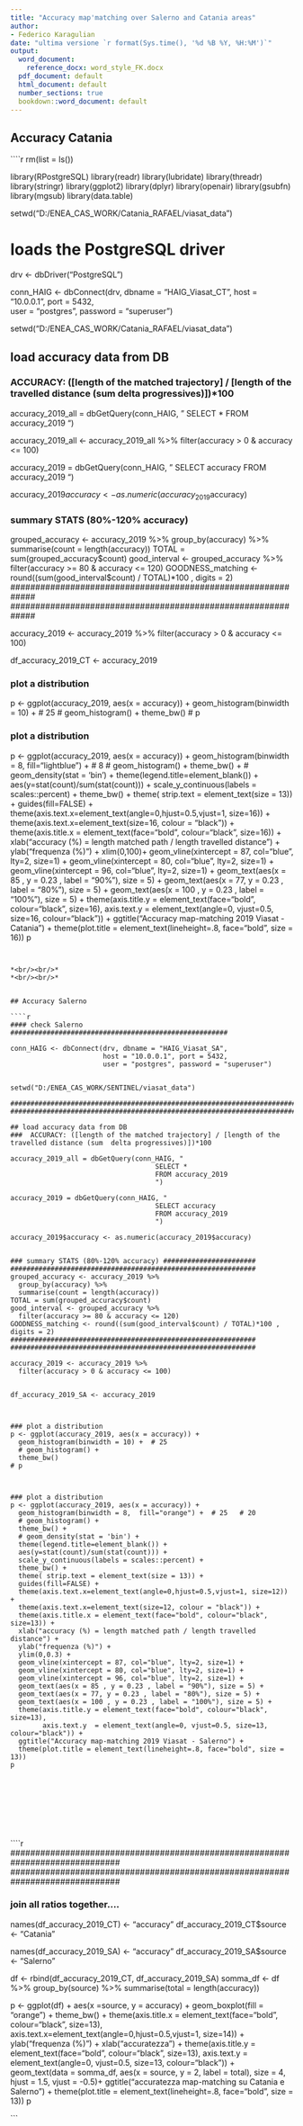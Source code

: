 ---
title: "Accuracy map'matching over Salerno and Catania areas"
author:
- Federico Karagulian
date: "ultima versione `r format(Sys.time(), '%d %B %Y, %H:%M')`"
output:
  word_document: 
    reference_docx: word_style_FK.docx
  pdf_document: default
  html_document: default
  number_sections: true
  bookdown::word_document: default
---


## Accuracy Catania

````{r, message = FALSE, echo = FALSE, warning = FALSE, fig.width=9,fig.height=5,  fig.cap = "**Figura 1.** Accuracy Catania"}


rm(list = ls())

library(RPostgreSQL)
library(readr)
library(lubridate)
library(threadr)
library(stringr)
library(ggplot2)
library(dplyr)
library(openair)
library(gsubfn)
library(mgsub)
library(data.table)


setwd("D:/ENEA_CAS_WORK/Catania_RAFAEL/viasat_data")

# loads the PostgreSQL driver
drv <- dbDriver("PostgreSQL")


conn_HAIG <- dbConnect(drv, dbname = "HAIG_Viasat_CT",
                       host = "10.0.0.1", port = 5432,       
                       user = "postgres", password = "superuser")


setwd("D:/ENEA_CAS_WORK/Catania_RAFAEL/viasat_data")


###############################################################################
###############################################################################

## load accuracy data from DB
###  ACCURACY: ([length of the matched trajectory] / [length of the travelled distance (sum  delta progressives)])*100

accuracy_2019_all = dbGetQuery(conn_HAIG, "
                                    SELECT *
                                    FROM accuracy_2019
                                    ")


accuracy_2019_all <- accuracy_2019_all %>%
  filter(accuracy > 0 & accuracy <= 100)


accuracy_2019 = dbGetQuery(conn_HAIG, "
                                    SELECT accuracy
                                    FROM accuracy_2019
                                    ")

accuracy_2019$accuracy <- as.numeric(accuracy_2019$accuracy)


### summary STATS (80%-120% accuracy) #######################
#############################################################
grouped_accuracy <- accuracy_2019 %>%
  group_by(accuracy) %>%
  summarise(count = length(accuracy))
TOTAL = sum(grouped_accuracy$count)
good_interval <- grouped_accuracy %>%
  filter(accuracy >= 80 & accuracy <= 120)
GOODNESS_matching <- round((sum(good_interval$count) / TOTAL)*100 , digits = 2)
#############################################################
#############################################################


accuracy_2019 <- accuracy_2019 %>%
  filter(accuracy > 0 & accuracy <= 100)

df_accuracy_2019_CT <- accuracy_2019



### plot a distribution
p <- ggplot(accuracy_2019, aes(x = accuracy)) +
  geom_histogram(binwidth = 10) +  # 25
  # geom_histogram() +
  theme_bw() 
# p



### plot a distribution
p <- ggplot(accuracy_2019, aes(x = accuracy)) +
  geom_histogram(binwidth = 8, fill="lightblue") +  # 8
  # geom_histogram() +
  theme_bw() +
  # geom_density(stat = 'bin') +
  theme(legend.title=element_blank()) + 
  aes(y=stat(count)/sum(stat(count))) + 
  scale_y_continuous(labels = scales::percent) +
  theme_bw() +
  theme( strip.text = element_text(size = 13)) +
  guides(fill=FALSE) +
  theme(axis.text.x=element_text(angle=0,hjust=0.5,vjust=1, size=16)) +
  theme(axis.text.x=element_text(size=16, colour = "black")) +
  theme(axis.title.x = element_text(face="bold", colour="black", size=16)) +
  xlab("accuracy (%) = length matched path / length travelled distance") +
  ylab("frequenza (%)") +
  xlim(0,100)+
  geom_vline(xintercept = 87, col="blue", lty=2, size=1) +
  geom_vline(xintercept = 80, col="blue", lty=2, size=1) +
  geom_vline(xintercept = 96, col="blue", lty=2, size=1) +
  geom_text(aes(x = 85 , y = 0.23 , label = "90%"), size = 5) +
  geom_text(aes(x = 77, y = 0.23 , label = "80%"), size = 5) +
  geom_text(aes(x = 100 , y = 0.23 , label = "100%"), size = 5) +
  theme(axis.title.y = element_text(face="bold", colour="black", size=16),
        axis.text.y  = element_text(angle=0, vjust=0.5, size=16, colour="black")) +
  ggtitle("Accuracy map-matching 2019 Viasat - Catania") +
  theme(plot.title = element_text(lineheight=.8, face="bold", size = 16))
p


```


*<br/><br/>*
*<br/><br/>*


## Accuracy Salerno

````{r, message = FALSE, echo = FALSE, warning = FALSE, fig.width=9,fig.height=5,  fig.cap = "**Figura 2.** Accuracy Salerno"}


#### check Salerno ######################################################

conn_HAIG <- dbConnect(drv, dbname = "HAIG_Viasat_SA",
                       host = "10.0.0.1", port = 5432,       
                       user = "postgres", password = "superuser")


setwd("D:/ENEA_CAS_WORK/SENTINEL/viasat_data")

###############################################################################
###############################################################################

## load accuracy data from DB
###  ACCURACY: ([length of the matched trajectory] / [length of the travelled distance (sum  delta progressives)])*100

accuracy_2019_all = dbGetQuery(conn_HAIG, "
                                    SELECT *
                                    FROM accuracy_2019
                                    ")

accuracy_2019 = dbGetQuery(conn_HAIG, "
                                    SELECT accuracy
                                    FROM accuracy_2019
                                    ")

accuracy_2019$accuracy <- as.numeric(accuracy_2019$accuracy)


### summary STATS (80%-120% accuracy) #######################
#############################################################
grouped_accuracy <- accuracy_2019 %>%
  group_by(accuracy) %>%
  summarise(count = length(accuracy))
TOTAL = sum(grouped_accuracy$count)
good_interval <- grouped_accuracy %>%
  filter(accuracy >= 80 & accuracy <= 120)
GOODNESS_matching <- round((sum(good_interval$count) / TOTAL)*100 , digits = 2)
#############################################################
#############################################################

accuracy_2019 <- accuracy_2019 %>%
  filter(accuracy > 0 & accuracy <= 100)


df_accuracy_2019_SA <- accuracy_2019



### plot a distribution
p <- ggplot(accuracy_2019, aes(x = accuracy)) +
  geom_histogram(binwidth = 10) +  # 25
  # geom_histogram() +
  theme_bw() 
# p



### plot a distribution
p <- ggplot(accuracy_2019, aes(x = accuracy)) +
  geom_histogram(binwidth = 8,  fill="orange") +  # 25   # 20
  # geom_histogram() +
  theme_bw() +
  # geom_density(stat = 'bin') +
  theme(legend.title=element_blank()) + 
  aes(y=stat(count)/sum(stat(count))) + 
  scale_y_continuous(labels = scales::percent) +
  theme_bw() +
  theme( strip.text = element_text(size = 13)) +
  guides(fill=FALSE) +
  theme(axis.text.x=element_text(angle=0,hjust=0.5,vjust=1, size=12)) +
  theme(axis.text.x=element_text(size=12, colour = "black")) +
  theme(axis.title.x = element_text(face="bold", colour="black", size=13)) +
  xlab("accuracy (%) = length matched path / length travelled distance") +
  ylab("frequenza (%)") +
  ylim(0,0.3) +
  geom_vline(xintercept = 87, col="blue", lty=2, size=1) +
  geom_vline(xintercept = 80, col="blue", lty=2, size=1) +
  geom_vline(xintercept = 96, col="blue", lty=2, size=1) +
  geom_text(aes(x = 85 , y = 0.23 , label = "90%"), size = 5) +
  geom_text(aes(x = 77, y = 0.23 , label = "80%"), size = 5) +
  geom_text(aes(x = 100 , y = 0.23 , label = "100%"), size = 5) +
  theme(axis.title.y = element_text(face="bold", colour="black", size=13),
        axis.text.y  = element_text(angle=0, vjust=0.5, size=13, colour="black")) +
  ggtitle("Accuracy map-matching 2019 Viasat - Salerno") +
  theme(plot.title = element_text(lineheight=.8, face="bold", size = 13))
p



```



*<br/><br/>*
*<br/><br/>*



````{r, message = FALSE, echo = FALSE, warning = FALSE, fig.width=9,fig.height=5,  fig.cap = "**Figura 3.** Accuracy Catania and Salerno"}


##############################################################################
##############################################################################

### join all ratios together....

names(df_accuracy_2019_CT) <- "accuracy"
df_accuracy_2019_CT$source <- "Catania"


names(df_accuracy_2019_SA) <- "accuracy"
df_accuracy_2019_SA$source <- "Salerno"


df <- rbind(df_accuracy_2019_CT, 
            df_accuracy_2019_SA)
somma_df <- df %>%
  group_by(source) %>%
  summarise(total = length(accuracy))

  
  
  p <- ggplot(df) + 
  aes(x =source, y = accuracy) +
  geom_boxplot(fill = "orange") + 
  theme_bw() +
  theme(axis.title.x = element_text(face="bold", colour="black", size=13),     
        axis.text.x=element_text(angle=0,hjust=0.5,vjust=1, size=14)) +
  ylab("frequenza (%)") +
  xlab("accuratezza") +
  theme(axis.title.y = element_text(face="bold", colour="black", size=13),
        axis.text.y  = element_text(angle=0, vjust=0.5, size=13, colour="black")) +
  geom_text(data = somma_df, aes(x = source, y = 2, label = total), size = 4, hjust = 1.5,  vjust = -0.5)+
  ggtitle("accuratezza map-matching su Catania e Salerno") +
  theme(plot.title = element_text(lineheight=.8, face="bold", size = 13))
  p

###############################################################################
###############################################################################





```


*<br/><br/>*
*<br/><br/>*

